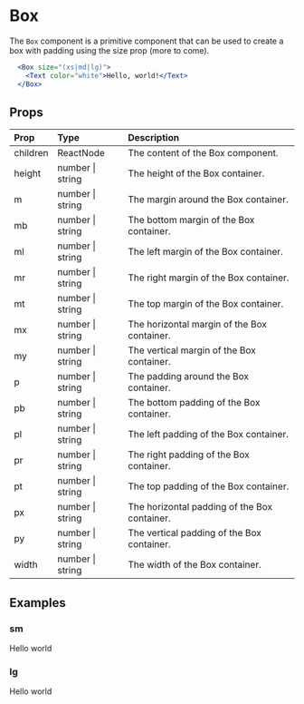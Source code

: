 
# Box

The `Box` component is a primitive component that can be used to create a box with padding using the size prop (more to come).

```jsx
  <Box size="(xs|md|lg)">
    <Text color="white">Hello, world!</Text>
  </Box>
```

## Props

| Prop     | Type             | Description                                  |
|:---------|:-----------------|:---------------------------------------------|
| children | ReactNode        | The content of the Box component.            |
| height   | number \| string | The height of the Box container.             |
| m        | number \| string | The margin around the Box container.         |
| mb       | number \| string | The bottom margin of the Box container.      |
| ml       | number \| string | The left margin of the Box container.        |
| mr       | number \| string | The right margin of the Box container.       |
| mt       | number \| string | The top margin of the Box container.         |
| mx       | number \| string | The horizontal margin of the Box container.  |
| my       | number \| string | The vertical margin of the Box container.    |
| p        | number \| string | The padding around the Box container.        |
| pb       | number \| string | The bottom padding of the Box container.     |
| pl       | number \| string | The left padding of the Box container.       |
| pr       | number \| string | The right padding of the Box container.      |
| pt       | number \| string | The top padding of the Box container.        |
| px       | number \| string | The horizontal padding of the Box container. |
| py       | number \| string | The vertical padding of the Box container.   |
| width    | number \| string | The width of the Box container.              |


## Examples

### sm
<Box size="sm" bg="red-600">
  Hello world
</Box>


### lg
<Box size="lg" bg="green-800">
  Hello world
</Box>
